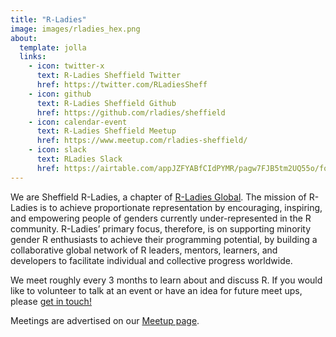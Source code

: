 ```yaml
---
title: "R-Ladies"
image: images/rladies_hex.png
about:
  template: jolla
  links:
    - icon: twitter-x
      text: R-Ladies Sheffield Twitter
      href: https://twitter.com/RLadiesSheff
    - icon: github
      text: R-Ladies Sheffield Github
      href: https://github.com/rladies/sheffield
    - icon: calendar-event
      text: R-Ladies Sheffield Meetup
      href: https://www.meetup.com/rladies-sheffield/
    - icon: slack
      text: RLadies Slack
      href: https://airtable.com/appJZFYABfCIdPYMR/pagw7FJB5tm2UQ55o/form
---
```

::: {style="text-align: left;"}
We are Sheffield R-Ladies, a chapter of [R-Ladies Global](https://rladies.org/). The mission of R-Ladies is to achieve
proportionate representation by encouraging, inspiring, and empowering people of genders currently under-represented in
the R community. R-Ladies’ primary focus, therefore, is on supporting minority gender R enthusiasts to achieve their
programming potential, by building a collaborative global network of R leaders, mentors, learners, and developers to
facilitate individual and collective progress worldwide.

We meet roughly every 3 months to learn about and discuss R. If you would like to volunteer to talk at an event or have
an idea for future meet ups, please [get in touch!](mailto:sheffield@rladies.org)

Meetings are advertised on our [Meetup page](https://www.meetup.com/rladies-sheffield/).
:::
